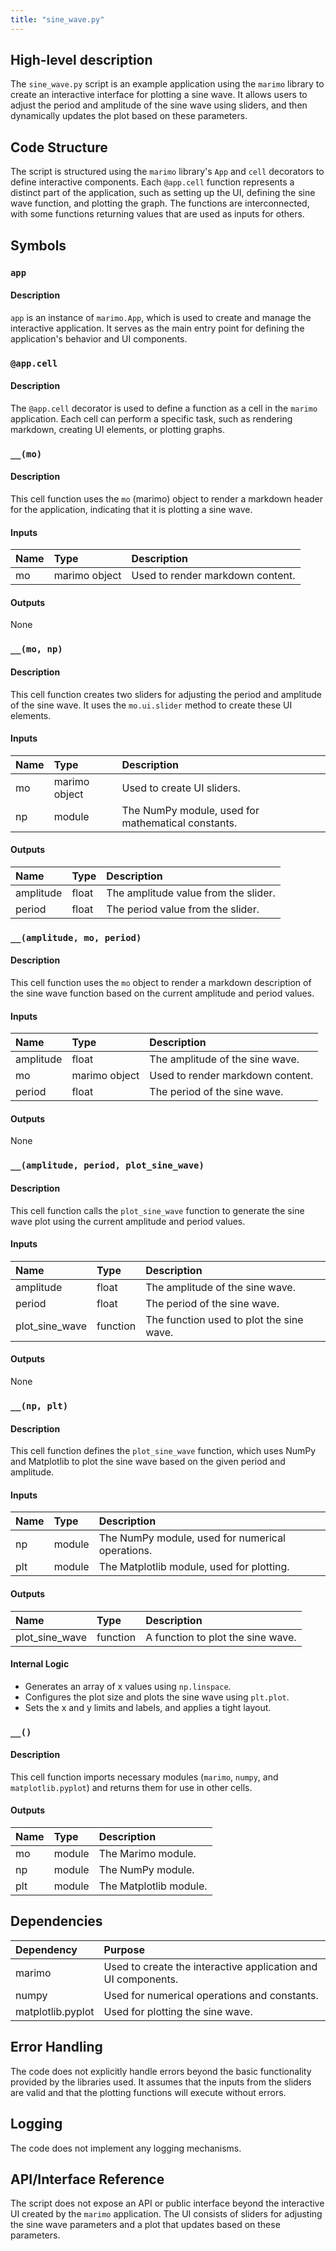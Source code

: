 ```yaml
---
title: "sine_wave.py"
---
```


## High-level description

The `sine_wave.py` script is an example application using the `marimo` library to create an interactive interface for plotting a sine wave. It allows users to adjust the period and amplitude of the sine wave using sliders, and then dynamically updates the plot based on these parameters.

## Code Structure

The script is structured using the `marimo` library's `App` and `cell` decorators to define interactive components. Each `@app.cell` function represents a distinct part of the application, such as setting up the UI, defining the sine wave function, and plotting the graph. The functions are interconnected, with some functions returning values that are used as inputs for others.

## Symbols

### `app`
#### Description
`app` is an instance of `marimo.App`, which is used to create and manage the interactive application. It serves as the main entry point for defining the application's behavior and UI components.

### `@app.cell`
#### Description
The `@app.cell` decorator is used to define a function as a cell in the `marimo` application. Each cell can perform a specific task, such as rendering markdown, creating UI elements, or plotting graphs.

### `__(mo)`
#### Description
This cell function uses the `mo` (marimo) object to render a markdown header for the application, indicating that it is plotting a sine wave.

#### Inputs
| Name | Type | Description |
|:-----|:-----|:------------|
| mo | marimo object | Used to render markdown content. |

#### Outputs
None

### `__(mo, np)`
#### Description
This cell function creates two sliders for adjusting the period and amplitude of the sine wave. It uses the `mo.ui.slider` method to create these UI elements.

#### Inputs
| Name | Type | Description |
|:-----|:-----|:------------|
| mo | marimo object | Used to create UI sliders. |
| np | module | The NumPy module, used for mathematical constants. |

#### Outputs
| Name | Type | Description |
|:-----|:-----|:------------|
| amplitude | float | The amplitude value from the slider. |
| period | float | The period value from the slider. |

### `__(amplitude, mo, period)`
#### Description
This cell function uses the `mo` object to render a markdown description of the sine wave function based on the current amplitude and period values.

#### Inputs
| Name | Type | Description |
|:-----|:-----|:------------|
| amplitude | float | The amplitude of the sine wave. |
| mo | marimo object | Used to render markdown content. |
| period | float | The period of the sine wave. |

#### Outputs
None

### `__(amplitude, period, plot_sine_wave)`
#### Description
This cell function calls the `plot_sine_wave` function to generate the sine wave plot using the current amplitude and period values.

#### Inputs
| Name | Type | Description |
|:-----|:-----|:------------|
| amplitude | float | The amplitude of the sine wave. |
| period | float | The period of the sine wave. |
| plot_sine_wave | function | The function used to plot the sine wave. |

#### Outputs
None

### `__(np, plt)`
#### Description
This cell function defines the `plot_sine_wave` function, which uses NumPy and Matplotlib to plot the sine wave based on the given period and amplitude.

#### Inputs
| Name | Type | Description |
|:-----|:-----|:------------|
| np | module | The NumPy module, used for numerical operations. |
| plt | module | The Matplotlib module, used for plotting. |

#### Outputs
| Name | Type | Description |
|:-----|:-----|:------------|
| plot_sine_wave | function | A function to plot the sine wave. |

#### Internal Logic
- Generates an array of x values using `np.linspace`.
- Configures the plot size and plots the sine wave using `plt.plot`.
- Sets the x and y limits and labels, and applies a tight layout.

### `__()`
#### Description
This cell function imports necessary modules (`marimo`, `numpy`, and `matplotlib.pyplot`) and returns them for use in other cells.

#### Outputs
| Name | Type | Description |
|:-----|:-----|:------------|
| mo | module | The Marimo module. |
| np | module | The NumPy module. |
| plt | module | The Matplotlib module. |

## Dependencies

| Dependency | Purpose |
|:-----------|:--------|
| marimo | Used to create the interactive application and UI components. |
| numpy | Used for numerical operations and constants. |
| matplotlib.pyplot | Used for plotting the sine wave. |

## Error Handling

The code does not explicitly handle errors beyond the basic functionality provided by the libraries used. It assumes that the inputs from the sliders are valid and that the plotting functions will execute without errors.

## Logging

The code does not implement any logging mechanisms.

## API/Interface Reference

The script does not expose an API or public interface beyond the interactive UI created by the `marimo` application. The UI consists of sliders for adjusting the sine wave parameters and a plot that updates based on these parameters.